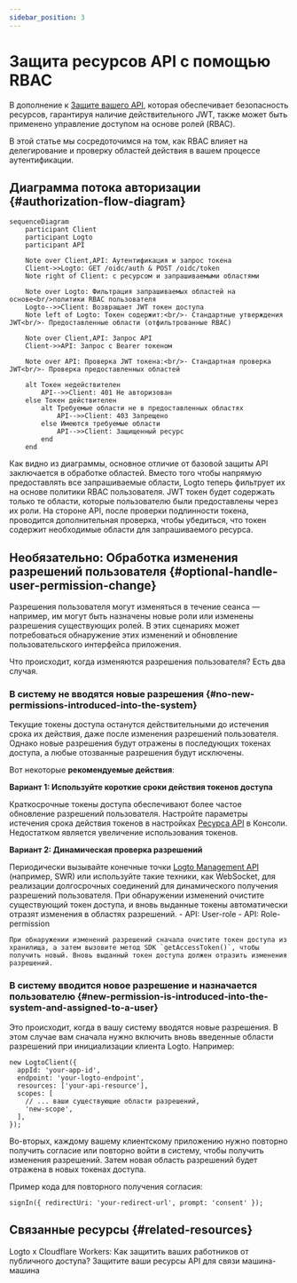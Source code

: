 ```yaml
---
sidebar_position: 3
---
```


# Защита ресурсов API с помощью RBAC

В дополнение к [Защите вашего API](/authorization/api-resources/protect-your-api), которая обеспечивает безопасность ресурсов, гарантируя наличие действительного JWT, также может быть применено управление доступом на основе ролей (RBAC).

В этой статье мы сосредоточимся на том, как RBAC влияет на делегирование и проверку областей действия в вашем процессе аутентификации.

## Диаграмма потока авторизации \{#authorization-flow-diagram}

```mermaid
sequenceDiagram
    participant Client
    participant Logto
    participant API

    Note over Client,API: Аутентификация и запрос токена
    Client->>Logto: GET /oidc/auth & POST /oidc/token
    Note right of Client: с ресурсом и запрашиваемыми областями

    Note over Logto: Фильтрация запрашиваемых областей на основе<br/>политики RBAC пользователя
    Logto-->>Client: Возвращает JWT токен доступа
    Note left of Logto: Токен содержит:<br/>- Стандартные утверждения JWT<br/>- Предоставленные области (отфильтрованные RBAC)

    Note over Client,API: Запрос API
    Client->>API: Запрос с Bearer токеном

    Note over API: Проверка JWT токена:<br/>- Стандартная проверка JWT<br/>- Проверка предоставленных областей

    alt Токен недействителен
        API-->>Client: 401 Не авторизован
    else Токен действителен
        alt Требуемые области не в предоставленных областях
            API-->>Client: 403 Запрещено
        else Имеются требуемые области
            API-->>Client: Защищенный ресурс
        end
    end
```

Как видно из диаграммы, основное отличие от базовой защиты API заключается в обработке областей. Вместо того чтобы напрямую предоставлять все запрашиваемые области, Logto теперь фильтрует их на основе политики RBAC пользователя. JWT токен будет содержать только те области, которые пользователю были предоставлены через их роли. На стороне API, после проверки подлинности токена, проводится дополнительная проверка, чтобы убедиться, что токен содержит необходимые области для запрашиваемого ресурса.

## Необязательно: Обработка изменения разрешений пользователя \{#optional-handle-user-permission-change}

Разрешения пользователя могут изменяться в течение сеанса — например, им могут быть назначены новые роли или изменены разрешения существующих ролей. В этих сценариях может потребоваться обнаружение этих изменений и обновление пользовательского интерфейса приложения.

Что происходит, когда изменяются разрешения пользователя? Есть два случая.

### В систему не вводятся новые разрешения \{#no-new-permissions-introduced-into-the-system}

Текущие токены доступа останутся действительными до истечения срока их действия, даже после изменения разрешений пользователя. Однако новые разрешения будут отражены в последующих токенах доступа, а любые отозванные разрешения будут исключены.

Вот некоторые **рекомендуемые действия**:

**Вариант 1: Используйте короткие сроки действия токенов доступа**

Краткосрочные токены доступа обеспечивают более частое обновление разрешений пользователя. Настройте параметры истечения срока действия токенов в настройках [Ресурса API](/authorization/api-resources/#logto-api-resource-schema) в Консоли. Недостатком является увеличение использования токенов.

**Вариант 2: Динамическая проверка разрешений**

Периодически вызывайте конечные точки [Logto Management API](/integrate-logto/interact-with-management-api) (например, SWR) или используйте такие техники, как WebSocket, для реализации долгосрочных соединений для динамического получения разрешений пользователя. При обнаружении изменений очистите существующий токен доступа, и вновь выданные токены автоматически отразят изменения в областях разрешений. - API: User-role - API: Role-permission

    При обнаружении изменений разрешений сначала очистите токен доступа из хранилища, а затем вызовите метод SDK `getAccessToken()`, чтобы получить новый. Вновь выданный токен доступа должен отразить изменения разрешений.

### В систему вводится новое разрешение и назначается пользователю \{#new-permission-is-introduced-into-the-system-and-assigned-to-a-user}

Это происходит, когда в вашу систему вводятся новые разрешения. В этом случае вам сначала нужно включить вновь введенные области разрешений при инициализации клиента Logto. Например:

```tsx
new LogtoClient({
  appId: 'your-app-id',
  endpoint: 'your-logto-endpoint',
  resources: ['your-api-resource'],
  scopes: [
    // ... ваши существующие области разрешений,
    'new-scope',
  ],
});
```

Во-вторых, каждому вашему клиентскому приложению нужно повторно получить согласие или повторно войти в систему, чтобы получить изменения разрешений. Затем новая область разрешений будет отражена в новых токенах доступа.

Пример кода для повторного получения согласия:

```tsx
signIn({ redirectUri: 'your-redirect-url', prompt: 'consent' });
```

## Связанные ресурсы \{#related-resources}

<Url href="https://blog.logto.io/logto-x-cloudflare-workers">
  Logto x Cloudflare Workers: Как защитить ваших работников от публичного доступа?
</Url>

<Url href="https://blog.logto.io/secure-api-for-machine-to-machine">
  Защитите ваши ресурсы API для связи машина-машина
</Url>
